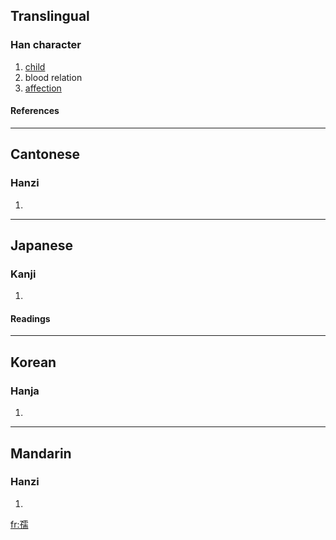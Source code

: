 ==Translingual==
===Han character===
{{Han char|rn=39|rad=子|as=14|sn=17|four=1142<sub>7</sub>|canj=弓木一月月 (NDMBB)}}
# [[child]]
# blood relation
# [[affection]]
====References====
{{Han ref|kx=0281.020|dkj=07042|dj=0551.030|hdz=21020.010|uh=5B7A|ud=23418|bh=C0A9|bd=49321}}
----
==Cantonese==
===Hanzi===
{{yue-hanzi|jyut=|y=yu4}}
# {{defn|Cantonese}}
----
==Japanese==
===Kanji===
{{ja-kanji|grade=|rs=子14}}
# {{defn|Japanese}} 
====Readings====
{{ja-readings|on=[[じゅ]] (ju)|kun=[[ちのみご]] (chinomigo), [[おさない]] (osanai)}}
----
==Korean==
===Hanja===
{{ko-hanja|hangeul=유|rv=yu|mr=yu}}
# {{defn|Korean}}
----
==Mandarin==
===Hanzi===
{{cmn-hanzi|pin=[[rú]] (ru2)|wg=ju<sup>2</sup>}}
# {{defn|Mandarin}}

[[fr:孺]]